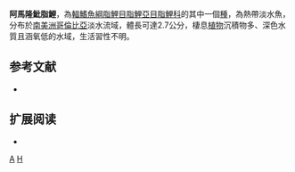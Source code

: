 {{Speciesbox 
| taxon = Hyphessobrycon amaronensis
| status = NE
| status_system = IUCN3.1
| authority = [[García-Alzate,_Román-Valencia_&_Taphorn|García-Alzate, Román-Valencia & Taphorn]], 2010
| synonyms = 
}}
'''阿馬隆魮脂鯉'''，為[[輻鰭魚綱|輻鰭魚綱]][[脂鯉目|脂鯉目]][[脂鯉亞目|脂鯉亞目]][[脂鯉科|脂鯉科]]的其中一個[[種|種]]，為熱帶淡水魚，分布於[[南美洲|南美洲]][[哥倫比亞|哥倫比亞]]淡水流域，體長可達2.7公分，棲息[[植物|植物]]沉積物多、深色水質且涵氧低的水域，生活習性不明。

== 参考文献 ==
{{refbegin}}
*{{FishBase_species|genus=Hyphessobrycon|species=amaronensis|year=2013|month=12}}
{{refend}}

== 扩展阅读 ==
{{refbegin}}
*{{wikispecies-inline|Hyphessobrycon amaronensis|阿馬隆魮脂鯉}}
{{refend}}
{{Taxonbar|from=Q5566531}}

[[Category:魮脂鯉屬|A]]
[[Category:2010年描述的鱼类|H]]

{{魚類小作品}}